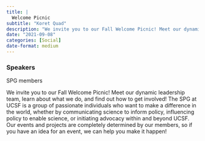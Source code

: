 ```yaml
---
title: |
  Welcome Picnic
subtitle: "Koret Quad"
description: "We invite you to our Fall Welcome Picnic! Meet our dynamic leadership team, learn about what we do, and find out how to get involved! The SPG at UCSF is a group of passionate individuals who want to make a difference in the world, whether by communicating science to inform policy, influencing policy to enable science, or initiating advocacy within and beyond UCSF. "
date: "2021-09-08"
categories: [Social]
date-format: medium 
---
```


### Speakers  
SPG members

We invite you to our Fall Welcome Picnic! Meet our dynamic leadership team, learn about what we do, and find out how to get involved! The SPG at UCSF is a group of passionate individuals who want to make a difference in the world, whether by communicating science to inform policy, influencing policy to enable science, or initiating advocacy within and beyond UCSF. Our events and projects are completely determined by our members, so if you have an idea for an event, we can help you make it happen!

